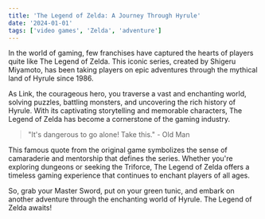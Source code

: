```yaml
---
title: 'The Legend of Zelda: A Journey Through Hyrule'
date: '2024-01-01'
tags: ['video games', 'Zelda', 'adventure']
---
```


In the world of gaming, few franchises have captured the hearts of players quite like The Legend of Zelda. This iconic series, created by Shigeru Miyamoto, has been taking players on epic adventures through the mythical land of Hyrule since 1986.

As Link, the courageous hero, you traverse a vast and enchanting world, solving puzzles, battling monsters, and uncovering the rich history of Hyrule. With its captivating storytelling and memorable characters, The Legend of Zelda has become a cornerstone of the gaming industry.

> "It's dangerous to go alone! Take this." - Old Man

This famous quote from the original game symbolizes the sense of camaraderie and mentorship that defines the series. Whether you're exploring dungeons or seeking the Triforce, The Legend of Zelda offers a timeless gaming experience that continues to enchant players of all ages.

So, grab your Master Sword, put on your green tunic, and embark on another adventure through the enchanting world of Hyrule. The Legend of Zelda awaits!

